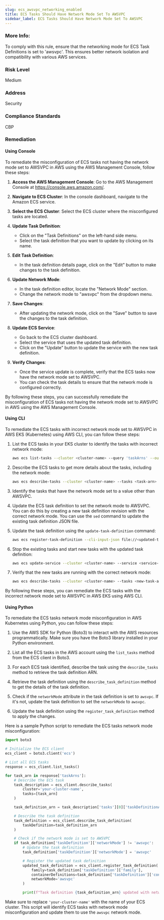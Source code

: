 ```yaml
---
slug: ecs_awsvpc_networking_enabled
title: ECS Tasks Should Have Network Mode Set To AWSVPC
sidebar_label: ECS Tasks Should Have Network Mode Set To AWSVPC
---
```


### More Info:

To comply with this rule, ensure that the networking mode for ECS Task Definitions is set to 'awsvpc'. This ensures better network isolation and compatibility with various AWS services.

### Risk Level

Medium

### Address

Security

### Compliance Standards

CBP

### Remediation

#### Using Console

To remediate the misconfiguration of ECS tasks not having the network mode set to AWSVPC in AWS using the AWS Management Console, follow these steps:

1. **Access the AWS Management Console**: Go to the AWS Management Console at https://console.aws.amazon.com/.

2. **Navigate to ECS Cluster**: In the console dashboard, navigate to the Amazon ECS service.

3. **Select the ECS Cluster**: Select the ECS cluster where the misconfigured tasks are located.

4. **Update Task Definition**:
   - Click on the "Task Definitions" on the left-hand side menu.
   - Select the task definition that you want to update by clicking on its name.

5. **Edit Task Definition**:
   - In the task definition details page, click on the "Edit" button to make changes to the task definition.

6. **Update Network Mode**:
   - In the task definition editor, locate the "Network Mode" section.
   - Change the network mode to "awsvpc" from the dropdown menu.

7. **Save Changes**:
   - After updating the network mode, click on the "Save" button to save the changes to the task definition.

8. **Update ECS Service**:
   - Go back to the ECS cluster dashboard.
   - Select the service that uses the updated task definition.
   - Click on the "Update" button to update the service with the new task definition.

9. **Verify Changes**:
   - Once the service update is complete, verify that the ECS tasks now have the network mode set to AWSVPC.
   - You can check the task details to ensure that the network mode is configured correctly.

By following these steps, you can successfully remediate the misconfiguration of ECS tasks not having the network mode set to AWSVPC in AWS using the AWS Management Console.

#### Using CLI

To remediate the ECS tasks with incorrect network mode set to AWSVPC in AWS EKS (Kubernetes) using AWS CLI, you can follow these steps:

1. List the ECS tasks in your EKS cluster to identify the tasks with incorrect network mode:
   
   ```bash
   aws ecs list-tasks --cluster <cluster-name> --query 'taskArns' --output text
   ```

2. Describe the ECS tasks to get more details about the tasks, including the network mode:
   
   ```bash
   aws ecs describe-tasks --cluster <cluster-name> --tasks <task-arn>
   ```

3. Identify the tasks that have the network mode set to a value other than AWSVPC.

4. Update the ECS task definition to set the network mode to AWSVPC. You can do this by creating a new task definition revision with the correct network mode. You can use the `sed` command to update the existing task definition JSON file.

5. Update the task definition using the `update-task-definition` command:

   ```bash
   aws ecs register-task-definition --cli-input-json file://<updated-task-definition.json>
   ```

6. Stop the existing tasks and start new tasks with the updated task definition:

   ```bash
   aws ecs update-service --cluster <cluster-name> --service <service-name> --force-new-deployment
   ```

7. Verify that the new tasks are running with the correct network mode:

   ```bash
   aws ecs describe-tasks --cluster <cluster-name> --tasks <new-task-arn>
   ```

By following these steps, you can remediate the ECS tasks with the incorrect network mode set to AWSVPC in AWS EKS using AWS CLI.

#### Using Python

To remediate the ECS tasks network mode misconfiguration in AWS Kubernetes using Python, you can follow these steps:

1. Use the AWS SDK for Python (Boto3) to interact with the AWS resources programmatically. Make sure you have the Boto3 library installed in your Python environment.

2. List all the ECS tasks in the AWS account using the `list_tasks` method from the ECS client in Boto3.

3. For each ECS task identified, describe the task using the `describe_tasks` method to retrieve the task definition ARN.

4. Retrieve the task definition using the `describe_task_definition` method to get the details of the task definition.

5. Check if the `networkMode` attribute in the task definition is set to `awsvpc`. If it's not, update the task definition to set the `networkMode` to `awsvpc`.

6. Update the task definition using the `register_task_definition` method to apply the changes.

Here is a sample Python script to remediate the ECS tasks network mode misconfiguration:

```python
import boto3

# Initialize the ECS client
ecs_client = boto3.client('ecs')

# List all ECS tasks
response = ecs_client.list_tasks()

for task_arn in response['taskArns']:
    # Describe the ECS task
    task_description = ecs_client.describe_tasks(
        cluster='your-cluster-name',
        tasks=[task_arn]
    )

    task_definition_arn = task_description['tasks'][0]['taskDefinitionArn']

    # Describe the task definition
    task_definition = ecs_client.describe_task_definition(
        taskDefinition=task_definition_arn
    )

    # Check if the network mode is set to AWSVPC
    if task_definition['taskDefinition']['networkMode'] != 'awsvpc':
        # Update the task definition
        task_definition['taskDefinition']['networkMode'] = 'awsvpc'

        # Register the updated task definition
        updated_task_definition = ecs_client.register_task_definition(
            family=task_definition['taskDefinition']['family'],
            containerDefinitions=task_definition['taskDefinition']['containerDefinitions'],
            networkMode='awsvpc'
        )

        print(f"Task definition {task_definition_arn} updated with network mode set to AWSVPC.")
```

Make sure to replace `'your-cluster-name'` with the name of your ECS cluster. This script will identify ECS tasks with network mode misconfiguration and update them to use the `awsvpc` network mode.


